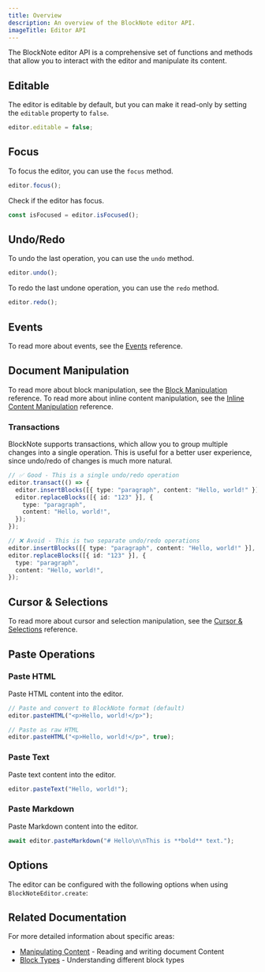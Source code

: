 ```yaml
---
title: Overview
description: An overview of the BlockNote editor API.
imageTitle: Editor API
---
```


The BlockNote editor API is a comprehensive set of functions and methods that allow you to interact with the editor and manipulate its content.

## Editable

The editor is editable by default, but you can make it read-only by setting the `editable` property to `false`.

```ts
editor.editable = false;
```

## Focus

To focus the editor, you can use the `focus` method.

```ts
editor.focus();
```

Check if the editor has focus.

```ts
const isFocused = editor.isFocused();
```

## Undo/Redo

To undo the last operation, you can use the `undo` method.

```ts
editor.undo();
```

To redo the last undone operation, you can use the `redo` method.

```ts
editor.redo();
```

## Events

To read more about events, see the [Events](/docs/reference/editor/events) reference.

## Document Manipulation

To read more about block manipulation, see the [Block Manipulation](/docs/reference/editor/manipulate-blocks) reference.
To read more about inline content manipulation, see the [Inline Content Manipulation](/docs/reference/editor/manipulating-inline-content) reference.

### Transactions

BlockNote supports transactions, which allow you to group multiple changes into a single operation. This is useful for a better user experience, since undo/redo of changes is much more natural.

```ts
// ✅ Good - This is a single undo/redo operation
editor.transact(() => {
  editor.insertBlocks([{ type: "paragraph", content: "Hello, world!" }], "abc");
  editor.replaceBlocks([{ id: "123" }], {
    type: "paragraph",
    content: "Hello, world!",
  });
});

// ❌ Avoid - This is two separate undo/redo operations
editor.insertBlocks([{ type: "paragraph", content: "Hello, world!" }], "abc");
editor.replaceBlocks([{ id: "123" }], {
  type: "paragraph",
  content: "Hello, world!",
});
```

## Cursor & Selections

To read more about cursor and selection manipulation, see the [Cursor & Selections](/docs/reference/editor/cursor-selections) reference.

## Paste Operations

### Paste HTML

Paste HTML content into the editor.

```ts
// Paste and convert to BlockNote format (default)
editor.pasteHTML("<p>Hello, world!</p>");

// Paste as raw HTML
editor.pasteHTML("<p>Hello, world!</p>", true);
```

### Paste Text

Paste text content into the editor.

```ts
editor.pasteText("Hello, world!");
```

### Paste Markdown

Paste Markdown content into the editor.

```ts
await editor.pasteMarkdown("# Hello\n\nThis is **bold** text.");
```

## Options

The editor can be configured with the following options when using `BlockNoteEditor.create`:

<auto-type-table
  path="../../../../../packages/core/src/editor/BlockNoteEditor.ts"
  name="BlockNoteEditorOptions"
/>

## Related Documentation

For more detailed information about specific areas:

- [Manipulating Content](/docs/foundations/manipulating-content) - Reading and writing document Content
- [Block Types](/docs/features/blocks) - Understanding different block types
